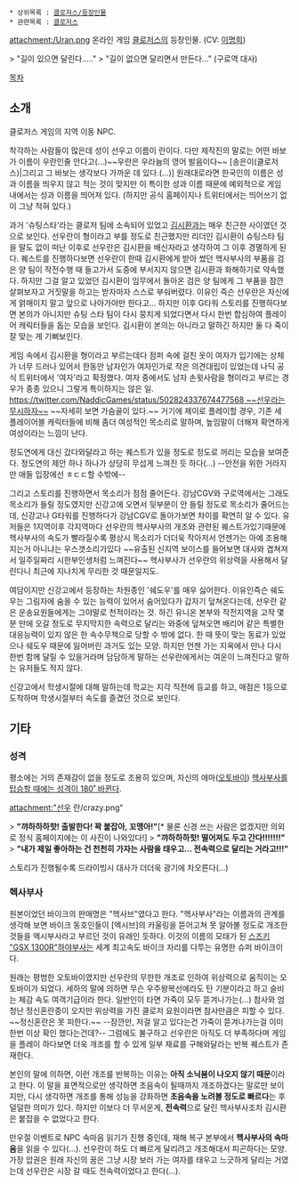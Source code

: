  * 상위목록 : [[클로저스/등장인물]]
 * 관련목록 : [[클로저스]]

attachment:/Uran.png
온라인 게임 [[클로저스]]의 등장인물. (CV: [[이명희(성우)|이명희]])

> "길이 있으면 달린다....."
> "길이 없으면 달리면서 만든다..." (구로역 대사)

[[목차]]
== 소개 ==
클로저스 게임의 지역 이동 NPC.

착각하는 사람들이 많은데 성이 선우고 이름이 란이다. 다만 제작진의 말로는 어떤 바보가 이름이 우란인줄 안다고(...)~~우란은 우라늄의 영어 발음이다~~ [송은이(클로저스)|그리고 그 바보는 생각보다 가까운 데 있다.(...)] 원래대로라면 한국인의 이름은 성과 이름을 띄우지 않고 적는 것이 맞지만 이 특이한 성과 이름 때문에 예외적으로 게임 내에서는 성과 이름을 띄어져 있다. (하지만 공식 홈페이지나 트위터에서는 띄어쓰기 없이 그냥 적혀 있다.)

과거 '슈팅스타'라는 클로저 팀에 소속되어 있었고 [[김시환]]과는 매우 친근한 사이였던 것으로 보인다. 선우란이 형이라고 부를 정도로 친근했지만 리더인 김시환이 슈팅스타 팀을 말도 없이 떠난 이후로 선우란은 김시환을 배신자라고 생각하여 그 이후 경멸하게 된다. 퀘스트를 진행하다보면 선우란이 한때 김시환에게 받아 썼던 헥사부사의 부품을 검은 양 팀이 작전수행 때 들고가서 도중에 부서지지 않으면 김시환과 화해하기로 약속했다. 하지만 그걸 알고 있었던 김시환이 임무에서 돌아온 검은 양 팀에게 그 부품을 잠깐 살펴보자고 거짓말을 하고는 받자마자 스스로 부숴버렸다. 이유인 즉슨 선우란은 자신에게 얽매이지 말고 앞으로 나아가야만 한다고... 하지만 이후 G타워 스토리를 진행하다보면 본의가 아니지만 슈팅 스타 팀이 다시 뭉치게 되었다면서 다시 한번 합심하여 플레이어 캐릭터들을 돕는 모습을 보인다. 김시환이 본의는 아니라고 말하긴 하지만 둘 다 죽이 잘 맞는 게 기뻐보인다.

게임 속에서 김시환을 형이라고 부르는데다 점퍼 속에 걸친 옷이 여자가 입기에는 상체가 너무 드러나 있어서 한동안 남자인가 여자인가로 작은 의견대립이 있었는데 나딕 공식 트위터에서 '여자'라고 확정했다. 여자 중에서도 남자 손윗사람을 형이라고 부르는 경우가 종종 있으니 그렇게 특이하지는 않은 일. [[https://twitter.com/NaddicGames/status/502824337674477568 ~~선우라는 무시하자~~]] ~~자세히 보면 가슴골이 있다.~~ 거기에 제이로 플레이할 경우, 기존 세 플레이어블 캐릭터들에 비해 좀더 여성적인 목소리로 말하며, 높임말이 더해져 확연하게 여성이라는 느낌이 난다.

정도연에게 대신 갔다와달라고 하는 퀘스트가 있을 정도로 정도로 꺼리는 모습을 보여준다. 정도연의 제안 하나 하나가 상당히 무섭게 느껴진 듯 하다(...) --안전을 위한 거라지만 애들 입장에선 ㅎㄷㄷ할 수밖에-- 

그리고 스토리를 진행하면서 목소리가 점점 줄어든다. 강남CGV와 구로역에서는 그래도 목소리가 들릴 정도였지만 신강고에 오면서 뒷부분이 안 들릴 정도로 목소리가 줄어드는데, 신강고나 G타워를 진행하다가 강남CGV로 돌아가보면 차이를 확연히 알 수 있다. 유저들은 1지역이후 각지역마다 선우란의 헥사부사의 개조와 관련된 퀘스트가있기때문에 헥사부사의 속도가 빨라질수록 평상시 목소리가 더더욱 작아저서 언젠가는 아예 조용해지는거 아니냐는 우스갯소리가있다 ~~유출된 신지역 보이스를 들어보면 대사와 겹쳐져서 일주일짜리 시한부인생처럼 느껴진다~~ 헥사부사가 선우란의 위상력을 사용해서 달린다니 최근에 지나치게 무리한 것 때문일지도.

여담이지만 신강고에서 등장하는 차원종인 '쉐도우'를 매우 싫어한다.
이유인즉슨 쉐도우는 그림자에 숨을 수 있는 능력이 있어서 숨어있다가 갑자기 덮쳐온다는데, 선우란 같은 운송요원들에게는 그야말로 천적이라는 것. 하긴 유니온 본부와 작전지역을 고작 몇 분 만에 오갈 정도로 무지막지한 속력으로 달리는 와중에 덮쳐오면 배리어 같은 특별한 대응능력이 있지 않은 한 속수무책으로 당할 수 밖에 없다. 한 때 뜻이 맞는 동료가 있었으나 쉐도우 때문에 잃어버린 과거도 있는 모양. 하지만 언젠 가는 지옥에서 만나 다시 한번 함께 달릴 수 있을거라며 담담하게 말하는 선우란에게서는 여운이 느껴진다고 말하는 유저들도 적지 않다.

신강고에서 학생시절에 대해 말하는데 학교는 지각 직전에 등교를 하고, 매점은 1등으로 도착하며 학생시절부터 속도를 즐겼던 것으로 보인다.
== 기타 ==
=== 성격 ===
평소에는 거의 존재감이 없을 정도로 조용히 있으며, 자신의 애마([[오토바이]]) [[난폭운전|헥사부사를 탑승할 때에는 성격이 180˚ 바뀐다]].

attachment:"선우 란/crazy.png"

> '''"꺄하하하핫! 출발한다! 꽉 붙잡아, 꼬맹아!"'''[* 물론 신경 쓰는 사람은 없겠지만 의외로 정식 홈페이지에는 이 사진이 나와있다!]
> '''"꺄하하하핫! 떨어져도 두고 간다!!!!!!!"''' 
> '''"내가 제일 좋아하는 건 천천히 가자는 사람을 태우고... 전속력으로 달리는 거라고!!!"'''

스토리가 진행될수록 드라이빙시 대사가 더더욱 광기에 차오른다(...)

=== 헥사부사 ===
원본이었던 바이크의 판매명은 "헥사브"였다고 한다. "헥사부사"라는 이름과의 관계를 생각해 보면 바이크 동호인들이 [엑시브]의 카울링을 뜯어고쳐 못 알아볼 정도로 개조한 것들을 엑시부사라고 부르던 것이 유래인 듯하다. 이것의 이름의 모태가 된 [[스즈키]] [["GSX 1300R"하야부사]]는 세계 최고속도 바이크 자리를 다투는 유명한 슈퍼 바이크이다.

원래는 평범한 오토바이였지만 선우란의 무한한 개조로 인하여 위상력으로 움직이는 오토바이가 되었다. 세하의 말에 의하면 무슨 우주왕복선에라도 탄 기분이라고 하고 슬비는 체감 속도 여객기급이라 한다. 일반인이 타면 가죽이 모두 뜯겨나가는(...) 참사와 엄청난 정신혼란증이 오지만 위상력을 가진 클로저 요원이라면 참사만큼은 피할 수 있다. ~~정신혼란은 못 피한다.~~ --잠깐만, 저걸 알고 있다는건 가죽이 뜯겨나가는걸 이미 한번 이상 확인 했다는건데?-- 그럼에도 불구하고 선우란은 아직도 더 부족하다며 게임을 플레이 하다보면 더욱 개조를 할 수 있게 일부 재료를 구해와달라는 반복 퀘스트가 존재한다.

본인의 말에 의하면, 이런 개조를 반복하는 이유는 '''아직 소닉붐이 나오지 않기 때문'''이라고 한다. 이 말을 표면적으로만 생각하면 초음속이 될때까지 개조하겠다는 말로만 보이지만, 다시 생각하면 개조를 통해 성능을 강화하면 '''초음속을 노려볼 정도로 빠르다'''는 후덜덜한 의미가 있다. 하지만 이보다 더 무서운게, '''전속력'''으로 달린 헥사부사조차 김시환은 붙잡을 수 없었다고 한다.

만우절 이벤트로 NPC 속마음 읽기가 진행 중인데, 재해 복구 본부에서 '''헥사부사의 속마음'''을 읽을 수 있다(...). 선우란이 하도 더 빠르게 달리려고 개조해대서 피곤하다는 모양. 가장 압권은 원래 자신의 꿈은 그냥 시장 보러 가는 여자를 태우고 느긋하게 달리는 거였는데 선우란은 시장 갈 때도 전속력이었다고 한다(...).
